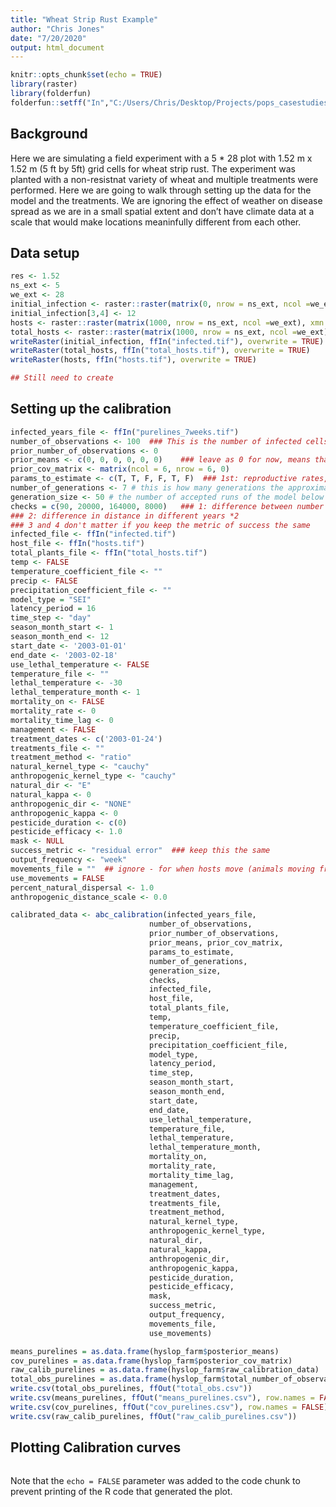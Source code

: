 ```yaml
---
title: "Wheat Strip Rust Example"
author: "Chris Jones"
date: "7/20/2020"
output: html_document
---
```


```r
knitr::opts_chunk$set(echo = TRUE)
library(raster)
library(folderfun)
folderfun::setff("In","C:/Users/Chris/Desktop/Projects/pops_casestudies/wheat-stripe-rust/data/") # This needs to be changed to your local directory
```

## Background

Here we are simulating a field experiment with a 5 * 28 plot with 1.52 m x 1.52 m (5 ft by 5ft) grid 
cells for wheat strip rust. The experiment was planted with a non-resistnat variety of wheat and
multiple treatments were performed. Here we are going to walk through setting up the data for the
model and the treatments. We are ignoring the effect of weather on disease spread as we are in a 
small spatial extent and don't have climate data at a scale that would make locations meaninfully
different from each other.

## Data setup

```r
res <- 1.52
ns_ext <- 5
we_ext <- 28
initial_infection <- raster::raster(matrix(0, nrow = ns_ext, ncol =we_ext), xmn = 0, xmx = we_ext*res, ymn = 0, ymx = ns_ext*res)
initial_infection[3,4] <- 12
hosts <- raster::raster(matrix(1000, nrow = ns_ext, ncol =we_ext), xmn = 0, xmx = we_ext*res, ymn = 0, ymx = ns_ext*res)
total_hosts <- raster::raster(matrix(1000, nrow = ns_ext, ncol =we_ext), xmn = 0, xmx = we_ext*res, ymn = 0, ymx = ns_ext*res)
writeRaster(initial_infection, ffIn("infected.tif"), overwrite = TRUE)
writeRaster(total_hosts, ffIn("total_hosts.tif"), overwrite = TRUE)
writeRaster(hosts, ffIn("hosts.tif"), overwrite = TRUE)

## Still need to create

```

## Setting up the calibration

```r

infected_years_file <- ffIn("purelines_7weeks.tif")
number_of_observations <- 100  ### This is the number of infected cells or total observations - just make sure it's consistent across each temporal step of your data
prior_number_of_observations <- 0
prior_means <- c(0, 0, 0, 0, 0, 0)    ### leave as 0 for now, means that you are giving them no weight
prior_cov_matrix <- matrix(ncol = 6, nrow = 6, 0)
params_to_estimate <- c(T, T, F, F, T, F)  ### 1st: reproductive rates, 2nd: natural distance, 3rd: percent natural, 4tH: anthropogenic distance, 5th Natural Kappa, 6th anthropogenic kappa
number_of_generations <- 7 # this is how many generations the approximate bayesian computation algorithm runs
generation_size <- 50 # the number of accepted runs of the model below the threshold.
checks = c(90, 20000, 164000, 8000)   ### 1: difference between number of infected cells in different years * 2
### 2: difference in distance in different years *2
### 3 and 4 don't matter if you keep the metric of success the same
infected_file <- ffIn("infected.tif")
host_file <- ffIn("hosts.tif")
total_plants_file <- ffIn("total_hosts.tif")
temp <- FALSE
temperature_coefficient_file <- ""
precip <- FALSE
precipitation_coefficient_file <- ""
model_type = "SEI"
latency_period = 16
time_step <- "day"
season_month_start <- 1
season_month_end <- 12
start_date <- '2003-01-01'
end_date <- '2003-02-18'
use_lethal_temperature <- FALSE
temperature_file <- ""
lethal_temperature <- -30
lethal_temperature_month <- 1
mortality_on <- FALSE
mortality_rate <- 0
mortality_time_lag <- 0
management <- FALSE
treatment_dates <- c('2003-01-24')
treatments_file <- ""
treatment_method <- "ratio"
natural_kernel_type <- "cauchy"
anthropogenic_kernel_type <- "cauchy"
natural_dir <- "E"
natural_kappa <- 0
anthropogenic_dir <- "NONE"
anthropogenic_kappa <- 0
pesticide_duration <- c(0)
pesticide_efficacy <- 1.0
mask <- NULL
success_metric <- "residual error"  ### keep this the same
output_frequency <- "week"
movements_file = ""  ## ignore - for when hosts move (animals moving from farm to farm)
use_movements = FALSE
percent_natural_dispersal <- 1.0
anthropogenic_distance_scale <- 0.0

calibrated_data <- abc_calibration(infected_years_file,
                               number_of_observations,
                               prior_number_of_observations,
                               prior_means, prior_cov_matrix,
                               params_to_estimate,
                               number_of_generations,
                               generation_size,
                               checks,
                               infected_file,
                               host_file,
                               total_plants_file,
                               temp,
                               temperature_coefficient_file,
                               precip,
                               precipitation_coefficient_file,
                               model_type,
                               latency_period,
                               time_step,
                               season_month_start,
                               season_month_end,
                               start_date,
                               end_date,
                               use_lethal_temperature,
                               temperature_file,
                               lethal_temperature,
                               lethal_temperature_month,
                               mortality_on,
                               mortality_rate,
                               mortality_time_lag,
                               management,
                               treatment_dates,
                               treatments_file,
                               treatment_method,
                               natural_kernel_type,
                               anthropogenic_kernel_type,
                               natural_dir,
                               natural_kappa,
                               anthropogenic_dir,
                               anthropogenic_kappa,
                               pesticide_duration,
                               pesticide_efficacy,
                               mask,
                               success_metric,
                               output_frequency,
                               movements_file,
                               use_movements)

means_purelines = as.data.frame(hyslop_farm$posterior_means)
cov_purelines = as.data.frame(hyslop_farm$posterior_cov_matrix)
raw_calib_purelines = as.data.frame(hyslop_farm$raw_calibration_data)
total_obs_purelines = as.data.frame(hyslop_farm$total_number_of_observations)
write.csv(total_obs_purelines, ffOut("total_obs.csv"))
write.csv(means_purelines, ffOut("means_purelines.csv"), row.names = FALSE)
write.csv(cov_purelines, ffOut("cov_purelines.csv"), row.names = FALSE)
write.csv(raw_calib_purelines, ffOut("raw_calib_purelines.csv"))
```




## Plotting Calibration curves



```r

```

Note that the `echo = FALSE` parameter was added to the code chunk to prevent printing of the R code that generated the plot.
